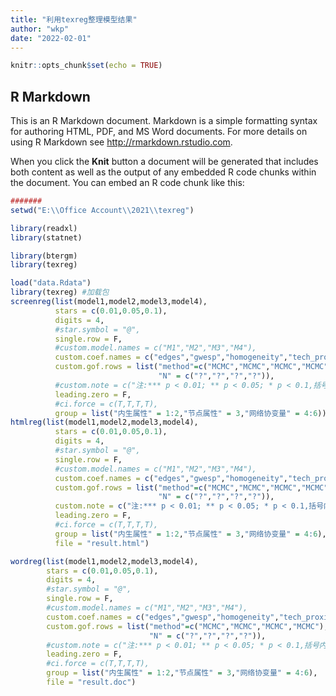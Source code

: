 ```yaml
---
title: "利用texreg整理模型结果"
author: "wkp"
date: "2022-02-01"
---
```


```r
knitr::opts_chunk$set(echo = TRUE)
```

## R Markdown

This is an R Markdown document. Markdown is a simple formatting syntax for authoring HTML, PDF, and MS Word documents. For more details on using R Markdown see <http://rmarkdown.rstudio.com>.

When you click the **Knit** button a document will be generated that includes both content as well as the output of any embedded R code chunks within the document. You can embed an R code chunk like this:

```r
#######
setwd("E:\\Office Account\\2021\\texreg")

library(readxl)
library(statnet)

library(btergm)
library(texreg)

load("data.Rdata")
library(texreg) #加载包
screenreg(list(model1,model2,model3,model4),
          stars = c(0.01,0.05,0.1),
          digits = 4,
          #star.symbol = "@",
          single.row = F,
          #custom.model.names = c("M1","M2","M3","M4"),
          custom.coef.names = c("edges","gwesp","homogeneity","tech_proximnity","inst_proximity","geo_proximity"), 
          custom.gof.rows = list("method"=c("MCMC","MCMC","MCMC","MCMC"),
                                 "N" = c("?","?","?","?")),
          #custom.note = c("注:*** p < 0.01; ** p < 0.05; * p < 0.1,括号内为标准误"),
          leading.zero = F,
          #ci.force = c(T,T,T,T),
          group = list("内生属性" = 1:2,"节点属性" = 3,"网络协变量" = 4:6))
htmlreg(list(model1,model2,model3,model4),
          stars = c(0.01,0.05,0.1),
          digits = 4,
          #star.symbol = "@",
          single.row = F,
          #custom.model.names = c("M1","M2","M3","M4"),
          custom.coef.names = c("edges","gwesp","homogeneity","tech_proximnity","inst_proximity","geo_proximity"), 
          custom.gof.rows = list("method"=c("MCMC","MCMC","MCMC","MCMC"),
                                 "N" = c("?","?","?","?")),
          custom.note = c("注:*** p < 0.01; ** p < 0.05; * p < 0.1,括号内为标准误"),
          leading.zero = F,
          #ci.force = c(T,T,T,T),
          group = list("内生属性" = 1:2,"节点属性" = 3,"网络协变量" = 4:6),
          file = "result.html")

wordreg(list(model1,model2,model3,model4),
        stars = c(0.01,0.05,0.1),
        digits = 4,
        #star.symbol = "@",
        single.row = F,
        #custom.model.names = c("M1","M2","M3","M4"),
        custom.coef.names = c("edges","gwesp","homogeneity","tech_proximnity","inst_proximity","geo_proximity"), 
        custom.gof.rows = list("method"=c("MCMC","MCMC","MCMC","MCMC"),
                               "N" = c("?","?","?","?")),
        #custom.note = c("注:*** p < 0.01; ** p < 0.05; * p < 0.1,括号内为标准误"),
        leading.zero = F,
        #ci.force = c(T,T,T,T),
        group = list("内生属性" = 1:2,"节点属性" = 3,"网络协变量" = 4:6),
        file = "result.doc")
```